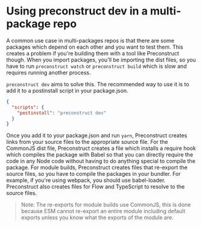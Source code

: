 # Using preconstruct dev in a multi-package repo

A common use case in multi-packages repos is that there are some packages which depend on each other and you want to test them. This creates a problem if you're building them with a tool like Preconstruct though. When you import packages, you'll be importing the dist files, so you have to run `preconstruct watch` or `preconstruct build` which is slow and requires running another process.

`preconstruct dev` aims to solve this. The recommended way to use it is to add it to a postinstall script in your package.json.

```json
{
  "scripts": {
    "postinstall": "preconstruct dev"
  }
}
```

Once you add it to your package.json and run `yarn`, Preconstruct creates links from your source files to the appropriate source file. For the CommonJS dist file, Preconstruct creates a file which installs a require hook which compiles the package with Babel so that you can directly require the code in any Node code without having to do anything special to compile the package. For module builds, Preconstruct creates files that re-export the source files, so you have to compile the packages in your bundler. For example, if you're using webpack, you should use babel-loader. Preconstruct also creates files for Flow and TypeScript to resolve to the source files.

> Note: The re-exports for module builds use CommonJS, this is done because ESM cannot re-export an entire module including default exports unless you know what the exports of the module are.
